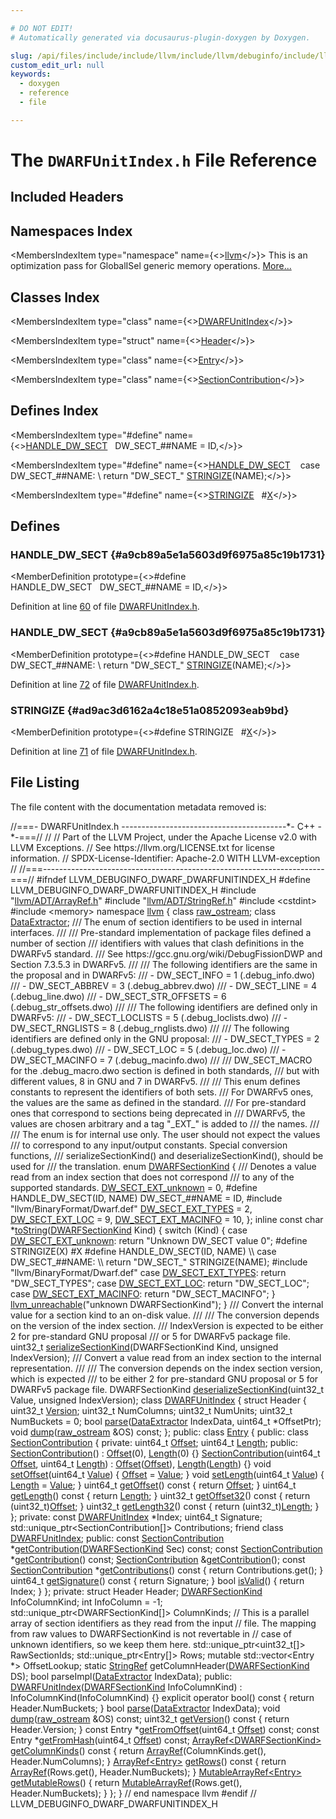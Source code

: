 ```yaml
---

# DO NOT EDIT!
# Automatically generated via docusaurus-plugin-doxygen by Doxygen.

slug: /api/files/include/include/llvm/include/llvm/debuginfo/include/llvm/debuginfo/dwarf/dwarfunitindex-h
custom_edit_url: null
keywords:
  - doxygen
  - reference
  - file

---
```





# The `DWARFUnitIndex.h` File Reference

<DoxygenPage pluginConfig={pluginConfig}>



## Included Headers

<IncludesList>
<IncludesListItem
  filePath="llvm/ADT/ArrayRef.h"
  permalink="/docs/api/files/include/include/llvm/include/llvm/adt/arrayref-h"
  isLocal="true" />
<IncludesListItem
  filePath="llvm/ADT/StringRef.h"
  permalink="/docs/api/files/include/include/llvm/include/llvm/adt/stringref-h"
  isLocal="true" />
<IncludesListItem
  filePath="cstdint"
  permalink=""
  isLocal="false" />
<IncludesListItem
  filePath="memory"
  permalink=""
  isLocal="false" />
<IncludesListItem
  filePath="llvm/BinaryFormat/Dwarf.def"
  permalink=""
  isLocal="true" />
</IncludesList>

## Namespaces Index

<MembersIndex>

<MembersIndexItem
  type="namespace"
  name={<><a href="/docs/api/namespaces/llvm">llvm</a></>}>
This is an optimization pass for GlobalISel generic memory operations. <a href="/docs/api/namespaces/llvm/#details">More...</a>
</MembersIndexItem>

</MembersIndex>

## Classes Index

<MembersIndex>

<MembersIndexItem
  type="class"
  name={<><a href="/docs/api/classes/llvm/dwarfunitindex">DWARFUnitIndex</a></>}>
</MembersIndexItem>

<MembersIndexItem
  type="struct"
  name={<><a href="/docs/api/structs/llvm/dwarfunitindex/header">Header</a></>}>
</MembersIndexItem>

<MembersIndexItem
  type="class"
  name={<><a href="/docs/api/classes/llvm/dwarfunitindex/entry">Entry</a></>}>
</MembersIndexItem>

<MembersIndexItem
  type="class"
  name={<><a href="/docs/api/classes/llvm/dwarfunitindex/entry/sectioncontribution">SectionContribution</a></>}>
</MembersIndexItem>

</MembersIndex>

## Defines Index

<MembersIndex>

<MembersIndexItem
  type="#define"
  name={<><a href="#a9cb89a5e1a5603d9f6975a85c19b1731">HANDLE&#95;DW&#95;SECT</a>&nbsp;&nbsp;&nbsp;DW&#95;SECT&#95;##NAME = ID,</>}>
</MembersIndexItem>

<MembersIndexItem
  type="#define"
  name={<><a href="#a9cb89a5e1a5603d9f6975a85c19b1731">HANDLE&#95;DW&#95;SECT</a>&nbsp;&nbsp;&nbsp;  case DW&#95;SECT&#95;##NAME:                                                         \\
    return &quot;DW&#95;SECT&#95;&quot; <a href="#ad9ac3d6162a4c18e51a0852093eab9bd">STRINGIZE</a>(NAME);</>}>
</MembersIndexItem>

<MembersIndexItem
  type="#define"
  name={<><a href="#ad9ac3d6162a4c18e51a0852093eab9bd">STRINGIZE</a>&nbsp;&nbsp;&nbsp;#<a href="/docs/api/files/lib/lib/tablegen/tablegenbackendskeleton-cpp/#ab60f28d7a141ac46ccc200176a1bca8b">X</a></>}>
</MembersIndexItem>

</MembersIndex>


<SectionDefinition>

## Defines

### HANDLE&#95;DW&#95;SECT {#a9cb89a5e1a5603d9f6975a85c19b1731}

<MemberDefinition
  prototype={<>#define HANDLE&#95;DW&#95;SECT&nbsp;&nbsp;&nbsp;DW&#95;SECT&#95;##NAME = ID,</>}>

Definition at line <a href="#l00060">60</a> of file <a href="/docs/api/files/include/include/llvm/include/llvm/debuginfo/include/llvm/debuginfo/dwarf/dwarfunitindex-h">DWARFUnitIndex.h</a>.
</MemberDefinition>

### HANDLE&#95;DW&#95;SECT {#a9cb89a5e1a5603d9f6975a85c19b1731}

<MemberDefinition
  prototype={<>#define HANDLE&#95;DW&#95;SECT&nbsp;&nbsp;&nbsp;  case DW&#95;SECT&#95;##NAME:                                                         \\
    return &quot;DW&#95;SECT&#95;&quot; <a href="#ad9ac3d6162a4c18e51a0852093eab9bd">STRINGIZE</a>(NAME);</>}>

Definition at line <a href="#l00072">72</a> of file <a href="/docs/api/files/include/include/llvm/include/llvm/debuginfo/include/llvm/debuginfo/dwarf/dwarfunitindex-h">DWARFUnitIndex.h</a>.
</MemberDefinition>

### STRINGIZE {#ad9ac3d6162a4c18e51a0852093eab9bd}

<MemberDefinition
  prototype={<>#define STRINGIZE&nbsp;&nbsp;&nbsp;#<a href="/docs/api/files/lib/lib/tablegen/tablegenbackendskeleton-cpp/#ab60f28d7a141ac46ccc200176a1bca8b">X</a></>}>

Definition at line <a href="#l00071">71</a> of file <a href="/docs/api/files/include/include/llvm/include/llvm/debuginfo/include/llvm/debuginfo/dwarf/dwarfunitindex-h">DWARFUnitIndex.h</a>.
</MemberDefinition>

</SectionDefinition>

## File Listing

The file content with the documentation metadata removed is:

<ProgramListing>

<Link id="l00001" /><CodeLine lineNumber="1"><Highlight kind="comment">//===- DWARFUnitIndex.h -----------------------------------------&#42;- C++ -&#42;-===//</Highlight><Highlight kind="normal"></Highlight></CodeLine>
<Link id="l00002" /><CodeLine lineNumber="2"><Highlight kind="normal"></Highlight><Highlight kind="comment">//</Highlight><Highlight kind="normal"></Highlight></CodeLine>
<Link id="l00003" /><CodeLine lineNumber="3"><Highlight kind="normal"></Highlight><Highlight kind="comment">// Part of the LLVM Project, under the Apache License v2.0 with LLVM Exceptions.</Highlight><Highlight kind="normal"></Highlight></CodeLine>
<Link id="l00004" /><CodeLine lineNumber="4"><Highlight kind="normal"></Highlight><Highlight kind="comment">// See https://llvm.org/LICENSE.txt for license information.</Highlight><Highlight kind="normal"></Highlight></CodeLine>
<Link id="l00005" /><CodeLine lineNumber="5"><Highlight kind="normal"></Highlight><Highlight kind="comment">// SPDX-License-Identifier: Apache-2.0 WITH LLVM-exception</Highlight><Highlight kind="normal"></Highlight></CodeLine>
<Link id="l00006" /><CodeLine lineNumber="6"><Highlight kind="normal"></Highlight><Highlight kind="comment">//</Highlight><Highlight kind="normal"></Highlight></CodeLine>
<Link id="l00007" /><CodeLine lineNumber="7"><Highlight kind="normal"></Highlight><Highlight kind="comment">//===----------------------------------------------------------------------===//</Highlight><Highlight kind="normal"></Highlight></CodeLine>
<Link id="l00008" /><CodeLine lineNumber="8"><Highlight kind="normal"></Highlight></CodeLine>
<Link id="l00009" /><CodeLine lineNumber="9"><Highlight kind="normal"></Highlight><Highlight kind="preprocessor">#ifndef LLVM&#95;DEBUGINFO&#95;DWARF&#95;DWARFUNITINDEX&#95;H</Highlight><Highlight kind="normal"></Highlight></CodeLine>
<Link id="l00010" /><CodeLine lineNumber="10"><Highlight kind="normal"></Highlight><Highlight kind="preprocessor">#define LLVM&#95;DEBUGINFO&#95;DWARF&#95;DWARFUNITINDEX&#95;H</Highlight><Highlight kind="normal"></Highlight></CodeLine>
<Link id="l00011" /><CodeLine lineNumber="11"><Highlight kind="normal"></Highlight></CodeLine>
<Link id="l00012" /><CodeLine lineNumber="12"><Highlight kind="normal"></Highlight><Highlight kind="preprocessor">#include &quot;<a href="/docs/api/files/include/include/llvm/include/llvm/adt/arrayref-h">llvm/ADT/ArrayRef.h</a>&quot;</Highlight><Highlight kind="normal"></Highlight></CodeLine>
<Link id="l00013" /><CodeLine lineNumber="13"><Highlight kind="normal"></Highlight><Highlight kind="preprocessor">#include &quot;<a href="/docs/api/files/include/include/llvm/include/llvm/adt/stringref-h">llvm/ADT/StringRef.h</a>&quot;</Highlight><Highlight kind="normal"></Highlight></CodeLine>
<Link id="l00014" /><CodeLine lineNumber="14"><Highlight kind="normal"></Highlight><Highlight kind="preprocessor">#include &lt;cstdint&gt;</Highlight><Highlight kind="normal"></Highlight></CodeLine>
<Link id="l00015" /><CodeLine lineNumber="15"><Highlight kind="normal"></Highlight><Highlight kind="preprocessor">#include &lt;memory&gt;</Highlight><Highlight kind="normal"></Highlight></CodeLine>
<Link id="l00016" /><CodeLine lineNumber="16"><Highlight kind="normal"></Highlight></CodeLine>
<Link id="l00017" /><CodeLine lineNumber="17"><Highlight kind="normal"></Highlight><Highlight kind="keyword">namespace </Highlight><Highlight kind="normal"><a href="/docs/api/namespaces/llvm">llvm</a> &#123;</Highlight></CodeLine>
<Link id="l00018" /><CodeLine lineNumber="18"><Highlight kind="normal"></Highlight></CodeLine>
<Link id="l00019" /><CodeLine lineNumber="19"><Highlight kind="normal"></Highlight><Highlight kind="keyword">class </Highlight><Highlight kind="normal"><a href="/docs/api/classes/llvm/raw-ostream">raw&#95;ostream</a>;</Highlight></CodeLine>
<Link id="l00020" /><CodeLine lineNumber="20"><Highlight kind="normal"></Highlight><Highlight kind="keyword">class </Highlight><Highlight kind="normal"><a href="/docs/api/classes/llvm/dataextractor">DataExtractor</a>;</Highlight></CodeLine>
<Link id="l00021" /><CodeLine lineNumber="21"><Highlight kind="normal"></Highlight><Highlight kind="comment"></Highlight></CodeLine>
<Link id="l00022" /><CodeLine lineNumber="22"><Highlight kind="comment">/// The enum of section identifiers to be used in internal interfaces.</Highlight></CodeLine>
<Link id="l00023" /><CodeLine lineNumber="23"><Highlight kind="comment">///</Highlight></CodeLine>
<Link id="l00024" /><CodeLine lineNumber="24"><Highlight kind="comment">/// Pre-standard implementation of package files defined a number of section</Highlight></CodeLine>
<Link id="l00025" /><CodeLine lineNumber="25"><Highlight kind="comment">/// identifiers with values that clash definitions in the DWARFv5 standard.</Highlight></CodeLine>
<Link id="l00026" /><CodeLine lineNumber="26"><Highlight kind="comment">/// See https://gcc.gnu.org/wiki/DebugFissionDWP and Section 7.3.5.3 in DWARFv5.</Highlight></CodeLine>
<Link id="l00027" /><CodeLine lineNumber="27"><Highlight kind="comment">///</Highlight></CodeLine>
<Link id="l00028" /><CodeLine lineNumber="28"><Highlight kind="comment">/// The following identifiers are the same in the proposal and in DWARFv5:</Highlight></CodeLine>
<Link id="l00029" /><CodeLine lineNumber="29"><Highlight kind="comment">/// - DW&#95;SECT&#95;INFO         = 1 (.debug&#95;info.dwo)</Highlight></CodeLine>
<Link id="l00030" /><CodeLine lineNumber="30"><Highlight kind="comment">/// - DW&#95;SECT&#95;ABBREV       = 3 (.debug&#95;abbrev.dwo)</Highlight></CodeLine>
<Link id="l00031" /><CodeLine lineNumber="31"><Highlight kind="comment">/// - DW&#95;SECT&#95;LINE         = 4 (.debug&#95;line.dwo)</Highlight></CodeLine>
<Link id="l00032" /><CodeLine lineNumber="32"><Highlight kind="comment">/// - DW&#95;SECT&#95;STR&#95;OFFSETS  = 6 (.debug&#95;str&#95;offsets.dwo)</Highlight></CodeLine>
<Link id="l00033" /><CodeLine lineNumber="33"><Highlight kind="comment">///</Highlight></CodeLine>
<Link id="l00034" /><CodeLine lineNumber="34"><Highlight kind="comment">/// The following identifiers are defined only in DWARFv5:</Highlight></CodeLine>
<Link id="l00035" /><CodeLine lineNumber="35"><Highlight kind="comment">/// - DW&#95;SECT&#95;LOCLISTS     = 5 (.debug&#95;loclists.dwo)</Highlight></CodeLine>
<Link id="l00036" /><CodeLine lineNumber="36"><Highlight kind="comment">/// - DW&#95;SECT&#95;RNGLISTS     = 8 (.debug&#95;rnglists.dwo)</Highlight></CodeLine>
<Link id="l00037" /><CodeLine lineNumber="37"><Highlight kind="comment">///</Highlight></CodeLine>
<Link id="l00038" /><CodeLine lineNumber="38"><Highlight kind="comment">/// The following identifiers are defined only in the GNU proposal:</Highlight></CodeLine>
<Link id="l00039" /><CodeLine lineNumber="39"><Highlight kind="comment">/// - DW&#95;SECT&#95;TYPES        = 2 (.debug&#95;types.dwo)</Highlight></CodeLine>
<Link id="l00040" /><CodeLine lineNumber="40"><Highlight kind="comment">/// - DW&#95;SECT&#95;LOC          = 5 (.debug&#95;loc.dwo)</Highlight></CodeLine>
<Link id="l00041" /><CodeLine lineNumber="41"><Highlight kind="comment">/// - DW&#95;SECT&#95;MACINFO      = 7 (.debug&#95;macinfo.dwo)</Highlight></CodeLine>
<Link id="l00042" /><CodeLine lineNumber="42"><Highlight kind="comment">///</Highlight></CodeLine>
<Link id="l00043" /><CodeLine lineNumber="43"><Highlight kind="comment">/// DW&#95;SECT&#95;MACRO for the .debug&#95;macro.dwo section is defined in both standards,</Highlight></CodeLine>
<Link id="l00044" /><CodeLine lineNumber="44"><Highlight kind="comment">/// but with different values, 8 in GNU and 7 in DWARFv5.</Highlight></CodeLine>
<Link id="l00045" /><CodeLine lineNumber="45"><Highlight kind="comment">///</Highlight></CodeLine>
<Link id="l00046" /><CodeLine lineNumber="46"><Highlight kind="comment">/// This enum defines constants to represent the identifiers of both sets.</Highlight></CodeLine>
<Link id="l00047" /><CodeLine lineNumber="47"><Highlight kind="comment">/// For DWARFv5 ones, the values are the same as defined in the standard.</Highlight></CodeLine>
<Link id="l00048" /><CodeLine lineNumber="48"><Highlight kind="comment">/// For pre-standard ones that correspond to sections being deprecated in</Highlight></CodeLine>
<Link id="l00049" /><CodeLine lineNumber="49"><Highlight kind="comment">/// DWARFv5, the values are chosen arbitrary and a tag &quot;&#95;EXT&#95;&quot; is added to</Highlight></CodeLine>
<Link id="l00050" /><CodeLine lineNumber="50"><Highlight kind="comment">/// the names.</Highlight></CodeLine>
<Link id="l00051" /><CodeLine lineNumber="51"><Highlight kind="comment">///</Highlight></CodeLine>
<Link id="l00052" /><CodeLine lineNumber="52"><Highlight kind="comment">/// The enum is for internal use only. The user should not expect the values</Highlight></CodeLine>
<Link id="l00053" /><CodeLine lineNumber="53"><Highlight kind="comment">/// to correspond to any input/output constants. Special conversion functions,</Highlight></CodeLine>
<Link id="l00054" /><CodeLine lineNumber="54"><Highlight kind="comment">/// serializeSectionKind() and deserializeSectionKind(), should be used for</Highlight></CodeLine>
<Link id="l00055" /><CodeLine lineNumber="55"><Highlight kind="comment">/// the translation.</Highlight><Highlight kind="normal"></Highlight></CodeLine>
<Link id="l00056" /><CodeLine lineNumber="56" lineLink="/docs/api/namespaces/llvm/#a52d529efd96454b48642563c5f78e242"><Highlight kind="normal"></Highlight><Highlight kind="keyword">enum</Highlight><Highlight kind="normal"> <a href="/docs/api/namespaces/llvm/#a52d529efd96454b48642563c5f78e242">DWARFSectionKind</a> &#123;</Highlight><Highlight kind="comment"></Highlight></CodeLine>
<Link id="l00057" /><CodeLine lineNumber="57"><Highlight kind="comment">  /// Denotes a value read from an index section that does not correspond</Highlight></CodeLine>
<Link id="l00058" /><CodeLine lineNumber="58"><Highlight kind="comment">  /// to any of the supported standards.</Highlight><Highlight kind="normal"></Highlight></CodeLine>
<Link id="l00059" /><CodeLine lineNumber="59" lineLink="/docs/api/namespaces/llvm/#a52d529efd96454b48642563c5f78e242a3deaa3086642de18a4d80695d0191a36"><Highlight kind="normal">  <a href="/docs/api/namespaces/llvm/#a52d529efd96454b48642563c5f78e242a3deaa3086642de18a4d80695d0191a36">DW&#95;SECT&#95;EXT&#95;unknown</a> = 0,</Highlight></CodeLine>
<Link id="l00060" /><CodeLine lineNumber="60" lineLink="#a9cb89a5e1a5603d9f6975a85c19b1731"><Highlight kind="normal"></Highlight><Highlight kind="preprocessor">#define HANDLE&#95;DW&#95;SECT(ID, NAME) DW&#95;SECT&#95;##NAME = ID,</Highlight><Highlight kind="normal"></Highlight></CodeLine>
<Link id="l00061" /><CodeLine lineNumber="61"><Highlight kind="normal"></Highlight><Highlight kind="preprocessor">#include &quot;llvm/BinaryFormat/Dwarf.def&quot;</Highlight><Highlight kind="normal"></Highlight></CodeLine>
<Link id="l00062" /><CodeLine lineNumber="62" lineLink="/docs/api/namespaces/llvm/#a52d529efd96454b48642563c5f78e242a635a63c1fbd498b75ee76603878154ca"><Highlight kind="normal">  <a href="/docs/api/namespaces/llvm/#a52d529efd96454b48642563c5f78e242a635a63c1fbd498b75ee76603878154ca">DW&#95;SECT&#95;EXT&#95;TYPES</a> = 2,</Highlight></CodeLine>
<Link id="l00063" /><CodeLine lineNumber="63" lineLink="/docs/api/namespaces/llvm/#a52d529efd96454b48642563c5f78e242a3c17e61a3717834d08557468dd5dd721"><Highlight kind="normal">  <a href="/docs/api/namespaces/llvm/#a52d529efd96454b48642563c5f78e242a3c17e61a3717834d08557468dd5dd721">DW&#95;SECT&#95;EXT&#95;LOC</a> = 9,</Highlight></CodeLine>
<Link id="l00064" /><CodeLine lineNumber="64" lineLink="/docs/api/namespaces/llvm/#a52d529efd96454b48642563c5f78e242ad0aa159fd629a5e0922fc1c90ee5da70"><Highlight kind="normal">  <a href="/docs/api/namespaces/llvm/#a52d529efd96454b48642563c5f78e242ad0aa159fd629a5e0922fc1c90ee5da70">DW&#95;SECT&#95;EXT&#95;MACINFO</a> = 10,</Highlight></CodeLine>
<Link id="l00065" /><CodeLine lineNumber="65"><Highlight kind="normal">&#125;;</Highlight></CodeLine>
<Link id="l00066" /><CodeLine lineNumber="66"><Highlight kind="normal"></Highlight></CodeLine>
<Link id="l00067" /><CodeLine lineNumber="67" lineLink="/docs/api/namespaces/llvm/#ad06d74e24faba91639ef782ef7291c3d"><Highlight kind="normal"></Highlight><Highlight kind="keyword">inline</Highlight><Highlight kind="normal"> </Highlight><Highlight kind="keyword">const</Highlight><Highlight kind="normal"> </Highlight><Highlight kind="keywordtype">char</Highlight><Highlight kind="normal"> &#42;<a href="/docs/api/namespaces/llvm/#aba83a013c55b19255697393a10d9165e">toString</a>(<a href="/docs/api/namespaces/llvm/#a52d529efd96454b48642563c5f78e242">DWARFSectionKind</a> Kind) &#123;</Highlight></CodeLine>
<Link id="l00068" /><CodeLine lineNumber="68"><Highlight kind="normal">  </Highlight><Highlight kind="keywordflow">switch</Highlight><Highlight kind="normal"> (Kind) &#123;</Highlight></CodeLine>
<Link id="l00069" /><CodeLine lineNumber="69"><Highlight kind="normal">  </Highlight><Highlight kind="keywordflow">case</Highlight><Highlight kind="normal"> <a href="/docs/api/namespaces/llvm/#a52d529efd96454b48642563c5f78e242a3deaa3086642de18a4d80695d0191a36">DW&#95;SECT&#95;EXT&#95;unknown</a>:</Highlight></CodeLine>
<Link id="l00070" /><CodeLine lineNumber="70"><Highlight kind="normal">    </Highlight><Highlight kind="keywordflow">return</Highlight><Highlight kind="normal"> </Highlight><Highlight kind="stringliteral">&quot;Unknown DW&#95;SECT value 0&quot;</Highlight><Highlight kind="normal">;</Highlight></CodeLine>
<Link id="l00071" /><CodeLine lineNumber="71"><Highlight kind="normal"></Highlight><Highlight kind="preprocessor">#define STRINGIZE(X) #X</Highlight><Highlight kind="normal"></Highlight></CodeLine>
<Link id="l00072" /><CodeLine lineNumber="72"><Highlight kind="normal"></Highlight><Highlight kind="preprocessor">#define HANDLE&#95;DW&#95;SECT(ID, NAME)                                               \\</Highlight></CodeLine>
<Link id="l00073" /><CodeLine lineNumber="73"><Highlight kind="preprocessor">  case DW&#95;SECT&#95;##NAME:                                                         \\</Highlight></CodeLine>
<Link id="l00074" /><CodeLine lineNumber="74"><Highlight kind="preprocessor">    return &quot;DW&#95;SECT&#95;&quot; STRINGIZE(NAME);</Highlight><Highlight kind="normal"></Highlight></CodeLine>
<Link id="l00075" /><CodeLine lineNumber="75"><Highlight kind="normal"></Highlight><Highlight kind="preprocessor">#include &quot;llvm/BinaryFormat/Dwarf.def&quot;</Highlight><Highlight kind="normal"></Highlight></CodeLine>
<Link id="l00076" /><CodeLine lineNumber="76"><Highlight kind="normal">  </Highlight><Highlight kind="keywordflow">case</Highlight><Highlight kind="normal"> <a href="/docs/api/namespaces/llvm/#a52d529efd96454b48642563c5f78e242a635a63c1fbd498b75ee76603878154ca">DW&#95;SECT&#95;EXT&#95;TYPES</a>:</Highlight></CodeLine>
<Link id="l00077" /><CodeLine lineNumber="77"><Highlight kind="normal">    </Highlight><Highlight kind="keywordflow">return</Highlight><Highlight kind="normal"> </Highlight><Highlight kind="stringliteral">&quot;DW&#95;SECT&#95;TYPES&quot;</Highlight><Highlight kind="normal">;</Highlight></CodeLine>
<Link id="l00078" /><CodeLine lineNumber="78"><Highlight kind="normal">  </Highlight><Highlight kind="keywordflow">case</Highlight><Highlight kind="normal"> <a href="/docs/api/namespaces/llvm/#a52d529efd96454b48642563c5f78e242a3c17e61a3717834d08557468dd5dd721">DW&#95;SECT&#95;EXT&#95;LOC</a>:</Highlight></CodeLine>
<Link id="l00079" /><CodeLine lineNumber="79"><Highlight kind="normal">    </Highlight><Highlight kind="keywordflow">return</Highlight><Highlight kind="normal"> </Highlight><Highlight kind="stringliteral">&quot;DW&#95;SECT&#95;LOC&quot;</Highlight><Highlight kind="normal">;</Highlight></CodeLine>
<Link id="l00080" /><CodeLine lineNumber="80"><Highlight kind="normal">  </Highlight><Highlight kind="keywordflow">case</Highlight><Highlight kind="normal"> <a href="/docs/api/namespaces/llvm/#a52d529efd96454b48642563c5f78e242ad0aa159fd629a5e0922fc1c90ee5da70">DW&#95;SECT&#95;EXT&#95;MACINFO</a>:</Highlight></CodeLine>
<Link id="l00081" /><CodeLine lineNumber="81"><Highlight kind="normal">    </Highlight><Highlight kind="keywordflow">return</Highlight><Highlight kind="normal"> </Highlight><Highlight kind="stringliteral">&quot;DW&#95;SECT&#95;MACINFO&quot;</Highlight><Highlight kind="normal">;</Highlight></CodeLine>
<Link id="l00082" /><CodeLine lineNumber="82"><Highlight kind="normal">  &#125;</Highlight></CodeLine>
<Link id="l00083" /><CodeLine lineNumber="83"><Highlight kind="normal">  <a href="/docs/api/files/include/include/llvm/include/llvm/support/errorhandling-h/#ace243f5c25697a1107cce46626b3dc94">llvm&#95;unreachable</a>(</Highlight><Highlight kind="stringliteral">&quot;unknown DWARFSectionKind&quot;</Highlight><Highlight kind="normal">);</Highlight></CodeLine>
<Link id="l00084" /><CodeLine lineNumber="84"><Highlight kind="normal">&#125;</Highlight></CodeLine>
<Link id="l00085" /><CodeLine lineNumber="85"><Highlight kind="normal"></Highlight><Highlight kind="comment"></Highlight></CodeLine>
<Link id="l00086" /><CodeLine lineNumber="86"><Highlight kind="comment">/// Convert the internal value for a section kind to an on-disk value.</Highlight></CodeLine>
<Link id="l00087" /><CodeLine lineNumber="87"><Highlight kind="comment">///</Highlight></CodeLine>
<Link id="l00088" /><CodeLine lineNumber="88"><Highlight kind="comment">/// The conversion depends on the version of the index section.</Highlight></CodeLine>
<Link id="l00089" /><CodeLine lineNumber="89"><Highlight kind="comment">/// IndexVersion is expected to be either 2 for pre-standard GNU proposal</Highlight></CodeLine>
<Link id="l00090" /><CodeLine lineNumber="90"><Highlight kind="comment">/// or 5 for DWARFv5 package file.</Highlight><Highlight kind="normal"></Highlight></CodeLine>
<Link id="l00091" /><CodeLine lineNumber="91"><Highlight kind="normal">uint32&#95;t <a href="/docs/api/namespaces/llvm/#a65e9a46202bf3a405d3465c68e54ff54">serializeSectionKind</a>(DWARFSectionKind Kind, </Highlight><Highlight kind="keywordtype">unsigned</Highlight><Highlight kind="normal"> IndexVersion);</Highlight></CodeLine>
<Link id="l00092" /><CodeLine lineNumber="92"><Highlight kind="normal"></Highlight><Highlight kind="comment"></Highlight></CodeLine>
<Link id="l00093" /><CodeLine lineNumber="93"><Highlight kind="comment">/// Convert a value read from an index section to the internal representation.</Highlight></CodeLine>
<Link id="l00094" /><CodeLine lineNumber="94"><Highlight kind="comment">///</Highlight></CodeLine>
<Link id="l00095" /><CodeLine lineNumber="95"><Highlight kind="comment">/// The conversion depends on the index section version, which is expected</Highlight></CodeLine>
<Link id="l00096" /><CodeLine lineNumber="96"><Highlight kind="comment">/// to be either 2 for pre-standard GNU proposal or 5 for DWARFv5 package file.</Highlight><Highlight kind="normal"></Highlight></CodeLine>
<Link id="l00097" /><CodeLine lineNumber="97"><Highlight kind="normal">DWARFSectionKind <a href="/docs/api/namespaces/llvm/#a50d1e7c7632259688573e3e6788f3639">deserializeSectionKind</a>(uint32&#95;t Value, </Highlight><Highlight kind="keywordtype">unsigned</Highlight><Highlight kind="normal"> IndexVersion);</Highlight></CodeLine>
<Link id="l00098" /><CodeLine lineNumber="98"><Highlight kind="normal"></Highlight></CodeLine>
<Link id="l00099" /><CodeLine lineNumber="99" lineLink="/docs/api/classes/llvm/dwarfunitindex"><Highlight kind="normal"></Highlight><Highlight kind="keyword">class </Highlight><Highlight kind="normal"><a href="/docs/api/classes/llvm/dwarfunitindex/#ab3350ae5dd9e2087f804608f4ce2c107">DWARFUnitIndex</a> &#123;</Highlight></CodeLine>
<Link id="l00100" /><CodeLine lineNumber="100"><Highlight kind="normal">  </Highlight><Highlight kind="keyword">struct </Highlight><Highlight kind="normal">Header &#123;</Highlight></CodeLine>
<Link id="l00101" /><CodeLine lineNumber="101"><Highlight kind="normal">    uint32&#95;t <a href="/docs/api/namespaces/llvm/#a689a023f54d38d41f6d952cac41ee538">Version</a>;</Highlight></CodeLine>
<Link id="l00102" /><CodeLine lineNumber="102"><Highlight kind="normal">    uint32&#95;t NumColumns;</Highlight></CodeLine>
<Link id="l00103" /><CodeLine lineNumber="103"><Highlight kind="normal">    uint32&#95;t NumUnits;</Highlight></CodeLine>
<Link id="l00104" /><CodeLine lineNumber="104"><Highlight kind="normal">    uint32&#95;t NumBuckets = 0;</Highlight></CodeLine>
<Link id="l00105" /><CodeLine lineNumber="105"><Highlight kind="normal"></Highlight></CodeLine>
<Link id="l00106" /><CodeLine lineNumber="106"><Highlight kind="normal">    </Highlight><Highlight kind="keywordtype">bool</Highlight><Highlight kind="normal"> <a href="/docs/api/classes/llvm/dwarfunitindex/#a912f3ddca68fb6c538540be0c0b9c98d">parse</a>(<a href="/docs/api/classes/llvm/dataextractor">DataExtractor</a> IndexData, uint64&#95;t &#42;OffsetPtr);</Highlight></CodeLine>
<Link id="l00107" /><CodeLine lineNumber="107"><Highlight kind="normal">    </Highlight><Highlight kind="keywordtype">void</Highlight><Highlight kind="normal"> <a href="/docs/api/classes/llvm/dwarfunitindex/#a8b1fff716b8c2d13ec16bf4cb315ef8c">dump</a>(<a href="/docs/api/classes/llvm/raw-ostream">raw&#95;ostream</a> &amp;OS) </Highlight><Highlight kind="keyword">const</Highlight><Highlight kind="normal">;</Highlight></CodeLine>
<Link id="l00108" /><CodeLine lineNumber="108"><Highlight kind="normal">  &#125;;</Highlight></CodeLine>
<Link id="l00109" /><CodeLine lineNumber="109"><Highlight kind="normal"></Highlight></CodeLine>
<Link id="l00110" /><CodeLine lineNumber="110"><Highlight kind="normal"></Highlight><Highlight kind="keyword">public</Highlight><Highlight kind="normal">:</Highlight></CodeLine>
<Link id="l00111" /><CodeLine lineNumber="111" lineLink="/docs/api/classes/llvm/dwarfunitindex/entry"><Highlight kind="normal">  </Highlight><Highlight kind="keyword">class </Highlight><Highlight kind="normal"><a href="/docs/api/classes/llvm/dwarfunitindex/entry">Entry</a> &#123;</Highlight></CodeLine>
<Link id="l00112" /><CodeLine lineNumber="112"><Highlight kind="normal">  </Highlight><Highlight kind="keyword">public</Highlight><Highlight kind="normal">:</Highlight></CodeLine>
<Link id="l00113" /><CodeLine lineNumber="113" lineLink="/docs/api/classes/llvm/dwarfunitindex/entry/sectioncontribution"><Highlight kind="normal">    </Highlight><Highlight kind="keyword">class </Highlight><Highlight kind="normal"><a href="/docs/api/classes/llvm/dwarfunitindex/entry/sectioncontribution/#a5db3e8390b84c89cf260806f22c0e8c8">SectionContribution</a> &#123;</Highlight></CodeLine>
<Link id="l00114" /><CodeLine lineNumber="114"><Highlight kind="normal">    </Highlight><Highlight kind="keyword">private</Highlight><Highlight kind="normal">:</Highlight></CodeLine>
<Link id="l00115" /><CodeLine lineNumber="115"><Highlight kind="normal">      uint64&#95;t <a href="/docs/api/namespaces/llvm/#a05f5b9a11bdcc5feba62899f95dcf878a3134224cba2545bc57954d3b072aebb4">Offset</a>;</Highlight></CodeLine>
<Link id="l00116" /><CodeLine lineNumber="116"><Highlight kind="normal">      uint64&#95;t <a href="/docs/api/namespaces/llvm/#a05f5b9a11bdcc5feba62899f95dcf878af6d9f1c7b49b7601fae6a545002a6763">Length</a>;</Highlight></CodeLine>
<Link id="l00117" /><CodeLine lineNumber="117"><Highlight kind="normal"></Highlight></CodeLine>
<Link id="l00118" /><CodeLine lineNumber="118"><Highlight kind="normal">    </Highlight><Highlight kind="keyword">public</Highlight><Highlight kind="normal">:</Highlight></CodeLine>
<Link id="l00119" /><CodeLine lineNumber="119" lineLink="/docs/api/classes/llvm/dwarfunitindex/entry/sectioncontribution/#a5db3e8390b84c89cf260806f22c0e8c8"><Highlight kind="normal">      <a href="/docs/api/classes/llvm/dwarfunitindex/entry/sectioncontribution/#a5db3e8390b84c89cf260806f22c0e8c8">SectionContribution</a>() : <a href="/docs/api/namespaces/llvm/#a05f5b9a11bdcc5feba62899f95dcf878a3134224cba2545bc57954d3b072aebb4">Offset</a>(0), <a href="/docs/api/namespaces/llvm/#a05f5b9a11bdcc5feba62899f95dcf878af6d9f1c7b49b7601fae6a545002a6763">Length</a>(0) &#123;&#125;</Highlight></CodeLine>
<Link id="l00120" /><CodeLine lineNumber="120" lineLink="/docs/api/classes/llvm/dwarfunitindex/entry/sectioncontribution/#a8bcb2692c60fbf01b51cc543c5898d02"><Highlight kind="normal">      <a href="/docs/api/classes/llvm/dwarfunitindex/entry/sectioncontribution/#a8bcb2692c60fbf01b51cc543c5898d02">SectionContribution</a>(uint64&#95;t <a href="/docs/api/namespaces/llvm/#a05f5b9a11bdcc5feba62899f95dcf878a3134224cba2545bc57954d3b072aebb4">Offset</a>, uint64&#95;t <a href="/docs/api/namespaces/llvm/#a05f5b9a11bdcc5feba62899f95dcf878af6d9f1c7b49b7601fae6a545002a6763">Length</a>)</Highlight></CodeLine>
<Link id="l00121" /><CodeLine lineNumber="121"><Highlight kind="normal">          : <a href="/docs/api/namespaces/llvm/#a05f5b9a11bdcc5feba62899f95dcf878a3134224cba2545bc57954d3b072aebb4">Offset</a>(<a href="/docs/api/namespaces/llvm/#a05f5b9a11bdcc5feba62899f95dcf878a3134224cba2545bc57954d3b072aebb4">Offset</a>), <a href="/docs/api/namespaces/llvm/#a05f5b9a11bdcc5feba62899f95dcf878af6d9f1c7b49b7601fae6a545002a6763">Length</a>(<a href="/docs/api/namespaces/llvm/#a05f5b9a11bdcc5feba62899f95dcf878af6d9f1c7b49b7601fae6a545002a6763">Length</a>) &#123;&#125;</Highlight></CodeLine>
<Link id="l00122" /><CodeLine lineNumber="122"><Highlight kind="normal"></Highlight></CodeLine>
<Link id="l00123" /><CodeLine lineNumber="123" lineLink="/docs/api/classes/llvm/dwarfunitindex/entry/sectioncontribution/#a36937560f2242eda2a5a741cbe36a5c8"><Highlight kind="normal">      </Highlight><Highlight kind="keywordtype">void</Highlight><Highlight kind="normal"> <a href="/docs/api/classes/llvm/dwarfunitindex/entry/sectioncontribution/#a36937560f2242eda2a5a741cbe36a5c8">setOffset</a>(uint64&#95;t <a href="/docs/api/classes/llvm/value">Value</a>) &#123; <a href="/docs/api/namespaces/llvm/#a05f5b9a11bdcc5feba62899f95dcf878a3134224cba2545bc57954d3b072aebb4">Offset</a> = <a href="/docs/api/classes/llvm/value">Value</a>; &#125;</Highlight></CodeLine>
<Link id="l00124" /><CodeLine lineNumber="124" lineLink="/docs/api/classes/llvm/dwarfunitindex/entry/sectioncontribution/#a4ab1df3278101a718e6aba9c1fd8d325"><Highlight kind="normal">      </Highlight><Highlight kind="keywordtype">void</Highlight><Highlight kind="normal"> <a href="/docs/api/classes/llvm/dwarfunitindex/entry/sectioncontribution/#a4ab1df3278101a718e6aba9c1fd8d325">setLength</a>(uint64&#95;t <a href="/docs/api/classes/llvm/value">Value</a>) &#123; <a href="/docs/api/namespaces/llvm/#a05f5b9a11bdcc5feba62899f95dcf878af6d9f1c7b49b7601fae6a545002a6763">Length</a> = <a href="/docs/api/classes/llvm/value">Value</a>; &#125;</Highlight></CodeLine>
<Link id="l00125" /><CodeLine lineNumber="125" lineLink="/docs/api/classes/llvm/dwarfunitindex/entry/sectioncontribution/#ae92621f43ffe14255080f55a1386fa76"><Highlight kind="normal">      uint64&#95;t <a href="/docs/api/classes/llvm/dwarfunitindex/entry/sectioncontribution/#ae92621f43ffe14255080f55a1386fa76">getOffset</a>()</Highlight><Highlight kind="keyword"> const </Highlight><Highlight kind="normal">&#123; </Highlight><Highlight kind="keywordflow">return</Highlight><Highlight kind="normal"> <a href="/docs/api/namespaces/llvm/#a05f5b9a11bdcc5feba62899f95dcf878a3134224cba2545bc57954d3b072aebb4">Offset</a>; &#125;</Highlight></CodeLine>
<Link id="l00126" /><CodeLine lineNumber="126" lineLink="/docs/api/classes/llvm/dwarfunitindex/entry/sectioncontribution/#a30f6a0d23db4ce6797aa7f49636a2d01"><Highlight kind="normal">      uint64&#95;t <a href="/docs/api/classes/llvm/dwarfunitindex/entry/sectioncontribution/#a30f6a0d23db4ce6797aa7f49636a2d01">getLength</a>()</Highlight><Highlight kind="keyword"> const </Highlight><Highlight kind="normal">&#123; </Highlight><Highlight kind="keywordflow">return</Highlight><Highlight kind="normal"> <a href="/docs/api/namespaces/llvm/#a05f5b9a11bdcc5feba62899f95dcf878af6d9f1c7b49b7601fae6a545002a6763">Length</a>; &#125;</Highlight></CodeLine>
<Link id="l00127" /><CodeLine lineNumber="127" lineLink="/docs/api/classes/llvm/dwarfunitindex/entry/sectioncontribution/#a144cd4336a3dbf7d4be610860b4acd4c"><Highlight kind="normal">      uint32&#95;t <a href="/docs/api/classes/llvm/dwarfunitindex/entry/sectioncontribution/#a144cd4336a3dbf7d4be610860b4acd4c">getOffset32</a>()</Highlight><Highlight kind="keyword"> const </Highlight><Highlight kind="normal">&#123; </Highlight><Highlight kind="keywordflow">return</Highlight><Highlight kind="normal"> (uint32&#95;t)<a href="/docs/api/namespaces/llvm/#a05f5b9a11bdcc5feba62899f95dcf878a3134224cba2545bc57954d3b072aebb4">Offset</a>; &#125;</Highlight></CodeLine>
<Link id="l00128" /><CodeLine lineNumber="128" lineLink="/docs/api/classes/llvm/dwarfunitindex/entry/sectioncontribution/#a5182085c1e8f5a62136b541aeac92940"><Highlight kind="normal">      uint32&#95;t <a href="/docs/api/classes/llvm/dwarfunitindex/entry/sectioncontribution/#a5182085c1e8f5a62136b541aeac92940">getLength32</a>()</Highlight><Highlight kind="keyword"> const </Highlight><Highlight kind="normal">&#123; </Highlight><Highlight kind="keywordflow">return</Highlight><Highlight kind="normal"> (uint32&#95;t)<a href="/docs/api/namespaces/llvm/#a05f5b9a11bdcc5feba62899f95dcf878af6d9f1c7b49b7601fae6a545002a6763">Length</a>; &#125;</Highlight></CodeLine>
<Link id="l00129" /><CodeLine lineNumber="129"><Highlight kind="normal">    &#125;;</Highlight></CodeLine>
<Link id="l00130" /><CodeLine lineNumber="130"><Highlight kind="normal"></Highlight></CodeLine>
<Link id="l00131" /><CodeLine lineNumber="131"><Highlight kind="normal">  </Highlight><Highlight kind="keyword">private</Highlight><Highlight kind="normal">:</Highlight></CodeLine>
<Link id="l00132" /><CodeLine lineNumber="132"><Highlight kind="normal">    </Highlight><Highlight kind="keyword">const</Highlight><Highlight kind="normal"> <a href="/docs/api/classes/llvm/dwarfunitindex/#ab3350ae5dd9e2087f804608f4ce2c107">DWARFUnitIndex</a> &#42;Index;</Highlight></CodeLine>
<Link id="l00133" /><CodeLine lineNumber="133"><Highlight kind="normal">    uint64&#95;t Signature;</Highlight></CodeLine>
<Link id="l00134" /><CodeLine lineNumber="134"><Highlight kind="normal">    std::unique&#95;ptr&lt;SectionContribution&#91;&#93;&gt; Contributions;</Highlight></CodeLine>
<Link id="l00135" /><CodeLine lineNumber="135" lineLink="/docs/api/classes/llvm/dwarfunitindex/entry/#aea0fb20d2aa80bd594dac6d5142200d5"><Highlight kind="normal">    </Highlight><Highlight kind="keyword">friend</Highlight><Highlight kind="normal"> </Highlight><Highlight kind="keyword">class </Highlight><Highlight kind="normal"><a href="/docs/api/classes/llvm/dwarfunitindex/entry/#aea0fb20d2aa80bd594dac6d5142200d5">DWARFUnitIndex</a>;</Highlight></CodeLine>
<Link id="l00136" /><CodeLine lineNumber="136"><Highlight kind="normal"></Highlight></CodeLine>
<Link id="l00137" /><CodeLine lineNumber="137"><Highlight kind="normal">  </Highlight><Highlight kind="keyword">public</Highlight><Highlight kind="normal">:</Highlight></CodeLine>
<Link id="l00138" /><CodeLine lineNumber="138"><Highlight kind="normal">    </Highlight><Highlight kind="keyword">const</Highlight><Highlight kind="normal"> <a href="/docs/api/classes/llvm/dwarfunitindex/entry/sectioncontribution">SectionContribution</a> &#42;<a href="/docs/api/classes/llvm/dwarfunitindex/entry/#ac60e58ebf0e2206a18f3cb06fc12aa69">getContribution</a>(<a href="/docs/api/namespaces/llvm/#a52d529efd96454b48642563c5f78e242">DWARFSectionKind</a> Sec) </Highlight><Highlight kind="keyword">const</Highlight><Highlight kind="normal">;</Highlight></CodeLine>
<Link id="l00139" /><CodeLine lineNumber="139"><Highlight kind="normal">    </Highlight><Highlight kind="keyword">const</Highlight><Highlight kind="normal"> <a href="/docs/api/classes/llvm/dwarfunitindex/entry/sectioncontribution">SectionContribution</a> &#42;<a href="/docs/api/classes/llvm/dwarfunitindex/entry/#ac60e58ebf0e2206a18f3cb06fc12aa69">getContribution</a>() </Highlight><Highlight kind="keyword">const</Highlight><Highlight kind="normal">;</Highlight></CodeLine>
<Link id="l00140" /><CodeLine lineNumber="140"><Highlight kind="normal">    <a href="/docs/api/classes/llvm/dwarfunitindex/entry/sectioncontribution">SectionContribution</a> &amp;<a href="/docs/api/classes/llvm/dwarfunitindex/entry/#ac60e58ebf0e2206a18f3cb06fc12aa69">getContribution</a>();</Highlight></CodeLine>
<Link id="l00141" /><CodeLine lineNumber="141"><Highlight kind="normal"></Highlight></CodeLine>
<Link id="l00142" /><CodeLine lineNumber="142" lineLink="/docs/api/classes/llvm/dwarfunitindex/entry/#ae93bf2891988887999980e1cb6c8c20d"><Highlight kind="normal">    </Highlight><Highlight kind="keyword">const</Highlight><Highlight kind="normal"> <a href="/docs/api/classes/llvm/dwarfunitindex/entry/sectioncontribution">SectionContribution</a> &#42;<a href="/docs/api/classes/llvm/dwarfunitindex/entry/#ae93bf2891988887999980e1cb6c8c20d">getContributions</a>()</Highlight><Highlight kind="keyword"> const </Highlight><Highlight kind="normal">&#123;</Highlight></CodeLine>
<Link id="l00143" /><CodeLine lineNumber="143"><Highlight kind="normal">      </Highlight><Highlight kind="keywordflow">return</Highlight><Highlight kind="normal"> Contributions.get();</Highlight></CodeLine>
<Link id="l00144" /><CodeLine lineNumber="144"><Highlight kind="normal">    &#125;</Highlight></CodeLine>
<Link id="l00145" /><CodeLine lineNumber="145"><Highlight kind="normal"></Highlight></CodeLine>
<Link id="l00146" /><CodeLine lineNumber="146" lineLink="/docs/api/classes/llvm/dwarfunitindex/entry/#a295bdbc86baf5f4f9a84393f08c2a523"><Highlight kind="normal">    uint64&#95;t <a href="/docs/api/classes/llvm/dwarfunitindex/entry/#a295bdbc86baf5f4f9a84393f08c2a523">getSignature</a>()</Highlight><Highlight kind="keyword"> const </Highlight><Highlight kind="normal">&#123; </Highlight><Highlight kind="keywordflow">return</Highlight><Highlight kind="normal"> Signature; &#125;</Highlight></CodeLine>
<Link id="l00147" /><CodeLine lineNumber="147" lineLink="/docs/api/classes/llvm/dwarfunitindex/entry/#ab8b9457e9fbcefbc869ea249a185b467"><Highlight kind="normal">    </Highlight><Highlight kind="keywordtype">bool</Highlight><Highlight kind="normal"> <a href="/docs/api/classes/llvm/dwarfunitindex/entry/#ab8b9457e9fbcefbc869ea249a185b467">isValid</a>() &#123; </Highlight><Highlight kind="keywordflow">return</Highlight><Highlight kind="normal"> Index; &#125;</Highlight></CodeLine>
<Link id="l00148" /><CodeLine lineNumber="148"><Highlight kind="normal">  &#125;;</Highlight></CodeLine>
<Link id="l00149" /><CodeLine lineNumber="149"><Highlight kind="normal"></Highlight></CodeLine>
<Link id="l00150" /><CodeLine lineNumber="150"><Highlight kind="normal"></Highlight><Highlight kind="keyword">private</Highlight><Highlight kind="normal">:</Highlight></CodeLine>
<Link id="l00151" /><CodeLine lineNumber="151"><Highlight kind="normal">  </Highlight><Highlight kind="keyword">struct </Highlight><Highlight kind="normal">Header Header;</Highlight></CodeLine>
<Link id="l00152" /><CodeLine lineNumber="152"><Highlight kind="normal"></Highlight></CodeLine>
<Link id="l00153" /><CodeLine lineNumber="153"><Highlight kind="normal">  <a href="/docs/api/namespaces/llvm/#a52d529efd96454b48642563c5f78e242">DWARFSectionKind</a> InfoColumnKind;</Highlight></CodeLine>
<Link id="l00154" /><CodeLine lineNumber="154"><Highlight kind="normal">  </Highlight><Highlight kind="keywordtype">int</Highlight><Highlight kind="normal"> InfoColumn = -1;</Highlight></CodeLine>
<Link id="l00155" /><CodeLine lineNumber="155"><Highlight kind="normal">  std::unique&#95;ptr&lt;DWARFSectionKind&#91;&#93;&gt; ColumnKinds;</Highlight></CodeLine>
<Link id="l00156" /><CodeLine lineNumber="156"><Highlight kind="normal">  </Highlight><Highlight kind="comment">// This is a parallel array of section identifiers as they read from the input</Highlight><Highlight kind="normal"></Highlight></CodeLine>
<Link id="l00157" /><CodeLine lineNumber="157"><Highlight kind="normal">  </Highlight><Highlight kind="comment">// file. The mapping from raw values to DWARFSectionKind is not revertable in</Highlight><Highlight kind="normal"></Highlight></CodeLine>
<Link id="l00158" /><CodeLine lineNumber="158"><Highlight kind="normal">  </Highlight><Highlight kind="comment">// case of unknown identifiers, so we keep them here.</Highlight><Highlight kind="normal"></Highlight></CodeLine>
<Link id="l00159" /><CodeLine lineNumber="159"><Highlight kind="normal">  std::unique&#95;ptr&lt;uint32&#95;t&#91;&#93;&gt; RawSectionIds;</Highlight></CodeLine>
<Link id="l00160" /><CodeLine lineNumber="160"><Highlight kind="normal">  std::unique&#95;ptr&lt;Entry&#91;&#93;&gt; Rows;</Highlight></CodeLine>
<Link id="l00161" /><CodeLine lineNumber="161"><Highlight kind="normal">  </Highlight><Highlight kind="keyword">mutable</Highlight><Highlight kind="normal"> std::vector&lt;Entry &#42;&gt; OffsetLookup;</Highlight></CodeLine>
<Link id="l00162" /><CodeLine lineNumber="162"><Highlight kind="normal"></Highlight></CodeLine>
<Link id="l00163" /><CodeLine lineNumber="163"><Highlight kind="normal">  </Highlight><Highlight kind="keyword">static</Highlight><Highlight kind="normal"> <a href="/docs/api/classes/llvm/stringref">StringRef</a> getColumnHeader(<a href="/docs/api/namespaces/llvm/#a52d529efd96454b48642563c5f78e242">DWARFSectionKind</a> DS);</Highlight></CodeLine>
<Link id="l00164" /><CodeLine lineNumber="164"><Highlight kind="normal"></Highlight></CodeLine>
<Link id="l00165" /><CodeLine lineNumber="165"><Highlight kind="normal">  </Highlight><Highlight kind="keywordtype">bool</Highlight><Highlight kind="normal"> parseImpl(<a href="/docs/api/classes/llvm/dataextractor">DataExtractor</a> IndexData);</Highlight></CodeLine>
<Link id="l00166" /><CodeLine lineNumber="166"><Highlight kind="normal"></Highlight></CodeLine>
<Link id="l00167" /><CodeLine lineNumber="167"><Highlight kind="normal"></Highlight><Highlight kind="keyword">public</Highlight><Highlight kind="normal">:</Highlight></CodeLine>
<Link id="l00168" /><CodeLine lineNumber="168" lineLink="/docs/api/classes/llvm/dwarfunitindex/#ab3350ae5dd9e2087f804608f4ce2c107"><Highlight kind="normal">  <a href="/docs/api/classes/llvm/dwarfunitindex/#ab3350ae5dd9e2087f804608f4ce2c107">DWARFUnitIndex</a>(<a href="/docs/api/namespaces/llvm/#a52d529efd96454b48642563c5f78e242">DWARFSectionKind</a> InfoColumnKind)</Highlight></CodeLine>
<Link id="l00169" /><CodeLine lineNumber="169"><Highlight kind="normal">      : InfoColumnKind(InfoColumnKind) &#123;&#125;</Highlight></CodeLine>
<Link id="l00170" /><CodeLine lineNumber="170"><Highlight kind="normal"></Highlight></CodeLine>
<Link id="l00171" /><CodeLine lineNumber="171" lineLink="/docs/api/classes/llvm/dwarfunitindex/#adcd1a2d0ec5ab4457a45cbefea5e405e"><Highlight kind="normal">  </Highlight><Highlight kind="keyword">explicit</Highlight><Highlight kind="normal"> </Highlight><Highlight kind="keyword">operator</Highlight><Highlight kind="normal"> bool()</Highlight><Highlight kind="keyword"> const </Highlight><Highlight kind="normal">&#123; </Highlight><Highlight kind="keywordflow">return</Highlight><Highlight kind="normal"> Header.NumBuckets; &#125;</Highlight></CodeLine>
<Link id="l00172" /><CodeLine lineNumber="172"><Highlight kind="normal"></Highlight></CodeLine>
<Link id="l00173" /><CodeLine lineNumber="173"><Highlight kind="normal">  </Highlight><Highlight kind="keywordtype">bool</Highlight><Highlight kind="normal"> <a href="/docs/api/classes/llvm/dwarfunitindex/#a912f3ddca68fb6c538540be0c0b9c98d">parse</a>(<a href="/docs/api/classes/llvm/dataextractor">DataExtractor</a> IndexData);</Highlight></CodeLine>
<Link id="l00174" /><CodeLine lineNumber="174"><Highlight kind="normal">  </Highlight><Highlight kind="keywordtype">void</Highlight><Highlight kind="normal"> <a href="/docs/api/classes/llvm/dwarfunitindex/#a8b1fff716b8c2d13ec16bf4cb315ef8c">dump</a>(<a href="/docs/api/classes/llvm/raw-ostream">raw&#95;ostream</a> &amp;OS) </Highlight><Highlight kind="keyword">const</Highlight><Highlight kind="normal">;</Highlight></CodeLine>
<Link id="l00175" /><CodeLine lineNumber="175"><Highlight kind="normal"></Highlight></CodeLine>
<Link id="l00176" /><CodeLine lineNumber="176" lineLink="/docs/api/classes/llvm/dwarfunitindex/#a6ec17588e0b15adaf66ed1bab936703c"><Highlight kind="normal">  uint32&#95;t <a href="/docs/api/classes/llvm/dwarfunitindex/#a6ec17588e0b15adaf66ed1bab936703c">getVersion</a>()</Highlight><Highlight kind="keyword"> const </Highlight><Highlight kind="normal">&#123; </Highlight><Highlight kind="keywordflow">return</Highlight><Highlight kind="normal"> Header.Version; &#125;</Highlight></CodeLine>
<Link id="l00177" /><CodeLine lineNumber="177"><Highlight kind="normal"></Highlight></CodeLine>
<Link id="l00178" /><CodeLine lineNumber="178"><Highlight kind="normal">  </Highlight><Highlight kind="keyword">const</Highlight><Highlight kind="normal"> Entry &#42;<a href="/docs/api/classes/llvm/dwarfunitindex/#af84f04639379091daffc0b31e81c63a2">getFromOffset</a>(uint64&#95;t <a href="/docs/api/namespaces/llvm/#a05f5b9a11bdcc5feba62899f95dcf878a3134224cba2545bc57954d3b072aebb4">Offset</a>) </Highlight><Highlight kind="keyword">const</Highlight><Highlight kind="normal">;</Highlight></CodeLine>
<Link id="l00179" /><CodeLine lineNumber="179"><Highlight kind="normal">  </Highlight><Highlight kind="keyword">const</Highlight><Highlight kind="normal"> Entry &#42;<a href="/docs/api/classes/llvm/dwarfunitindex/#ac9e0934e6a012e658cad1d1840dbd914">getFromHash</a>(uint64&#95;t <a href="/docs/api/namespaces/llvm/#a05f5b9a11bdcc5feba62899f95dcf878a3134224cba2545bc57954d3b072aebb4">Offset</a>) </Highlight><Highlight kind="keyword">const</Highlight><Highlight kind="normal">;</Highlight></CodeLine>
<Link id="l00180" /><CodeLine lineNumber="180"><Highlight kind="normal"></Highlight></CodeLine>
<Link id="l00181" /><CodeLine lineNumber="181" lineLink="/docs/api/classes/llvm/dwarfunitindex/#ad1c844ea18df24560f7c9a4e8fda55e0"><Highlight kind="normal">  <a href="/docs/api/classes/llvm/arrayref">ArrayRef&lt;DWARFSectionKind&gt;</a> <a href="/docs/api/classes/llvm/dwarfunitindex/#ad1c844ea18df24560f7c9a4e8fda55e0">getColumnKinds</a>()</Highlight><Highlight kind="keyword"> const </Highlight><Highlight kind="normal">&#123;</Highlight></CodeLine>
<Link id="l00182" /><CodeLine lineNumber="182"><Highlight kind="normal">    </Highlight><Highlight kind="keywordflow">return</Highlight><Highlight kind="normal"> <a href="/docs/api/namespaces/llvm/#ab9c6b351507d3c0730f4290919d43a12">ArrayRef</a>(ColumnKinds.get(), Header.NumColumns);</Highlight></CodeLine>
<Link id="l00183" /><CodeLine lineNumber="183"><Highlight kind="normal">  &#125;</Highlight></CodeLine>
<Link id="l00184" /><CodeLine lineNumber="184"><Highlight kind="normal"></Highlight></CodeLine>
<Link id="l00185" /><CodeLine lineNumber="185" lineLink="/docs/api/classes/llvm/dwarfunitindex/#ad3527bcf96669701b9d724b0e0271a8b"><Highlight kind="normal">  <a href="/docs/api/classes/llvm/arrayref">ArrayRef&lt;Entry&gt;</a> <a href="/docs/api/classes/llvm/dwarfunitindex/#ad3527bcf96669701b9d724b0e0271a8b">getRows</a>()</Highlight><Highlight kind="keyword"> const </Highlight><Highlight kind="normal">&#123;</Highlight></CodeLine>
<Link id="l00186" /><CodeLine lineNumber="186"><Highlight kind="normal">    </Highlight><Highlight kind="keywordflow">return</Highlight><Highlight kind="normal"> <a href="/docs/api/namespaces/llvm/#ab9c6b351507d3c0730f4290919d43a12">ArrayRef</a>(Rows.get(), Header.NumBuckets);</Highlight></CodeLine>
<Link id="l00187" /><CodeLine lineNumber="187"><Highlight kind="normal">  &#125;</Highlight></CodeLine>
<Link id="l00188" /><CodeLine lineNumber="188"><Highlight kind="normal"></Highlight></CodeLine>
<Link id="l00189" /><CodeLine lineNumber="189" lineLink="/docs/api/classes/llvm/dwarfunitindex/#a7a68ff12d06875daf182b2eca5c337a1"><Highlight kind="normal">  <a href="/docs/api/classes/llvm/mutablearrayref">MutableArrayRef&lt;Entry&gt;</a> <a href="/docs/api/classes/llvm/dwarfunitindex/#a7a68ff12d06875daf182b2eca5c337a1">getMutableRows</a>() &#123;</Highlight></CodeLine>
<Link id="l00190" /><CodeLine lineNumber="190"><Highlight kind="normal">    </Highlight><Highlight kind="keywordflow">return</Highlight><Highlight kind="normal"> <a href="/docs/api/namespaces/llvm/#a99416758c13252bef45320a6ba6aa09c">MutableArrayRef</a>(Rows.get(), Header.NumBuckets);</Highlight></CodeLine>
<Link id="l00191" /><CodeLine lineNumber="191"><Highlight kind="normal">  &#125;</Highlight></CodeLine>
<Link id="l00192" /><CodeLine lineNumber="192"><Highlight kind="normal">&#125;;</Highlight></CodeLine>
<Link id="l00193" /><CodeLine lineNumber="193"><Highlight kind="normal"></Highlight></CodeLine>
<Link id="l00194" /><CodeLine lineNumber="194"><Highlight kind="normal">&#125; </Highlight><Highlight kind="comment">// end namespace llvm</Highlight><Highlight kind="normal"></Highlight></CodeLine>
<Link id="l00195" /><CodeLine lineNumber="195"><Highlight kind="normal"></Highlight></CodeLine>
<Link id="l00196" /><CodeLine lineNumber="196"><Highlight kind="normal"></Highlight><Highlight kind="preprocessor">#endif </Highlight><Highlight kind="comment">// LLVM&#95;DEBUGINFO&#95;DWARF&#95;DWARFUNITINDEX&#95;H</Highlight><Highlight kind="normal"></Highlight></CodeLine>

</ProgramListing>

</DoxygenPage>
